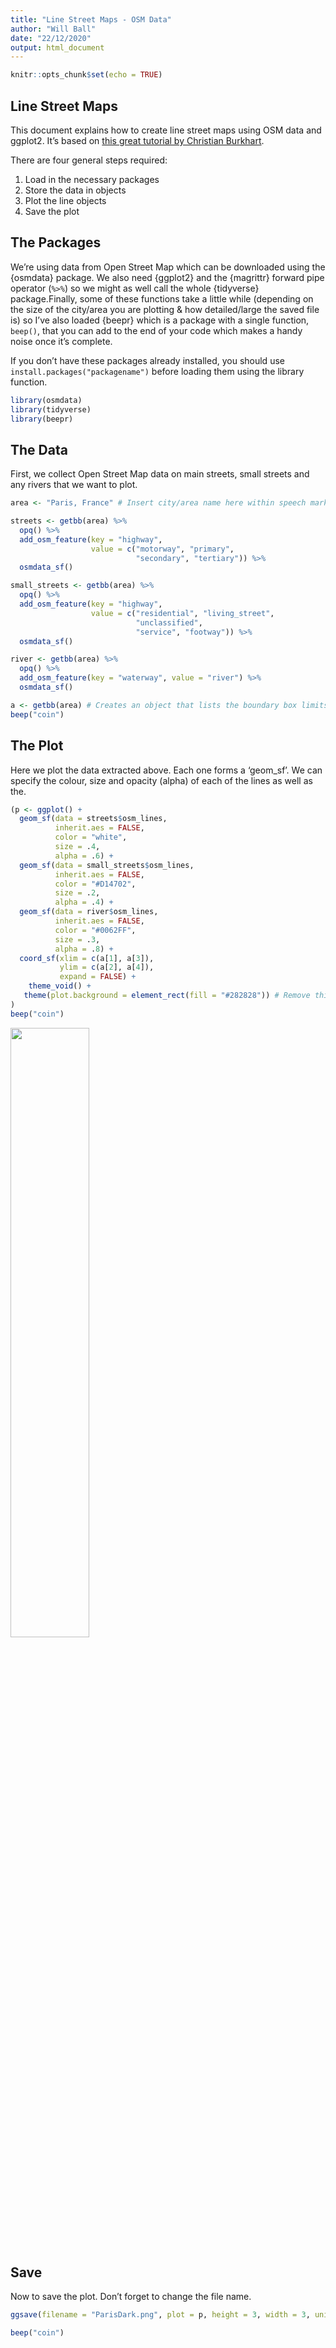 ---
title: "Line Street Maps - OSM Data"
author: "Will Ball"
date: "22/12/2020"
output: html_document
---

```{r setup, include=FALSE}
knitr::opts_chunk$set(echo = TRUE)
```

## Line Street Maps

This document explains how to create line street maps using OSM data and ggplot2. It's based on [this great tutorial by Christian Burkhart](https://ggplot2tutor.com/streetmaps/streetmaps/).

There are four general steps required:

1. Load in the necessary packages
2. Store the data in objects
3. Plot the line objects
4. Save the plot

## The Packages

We're using data from Open Street Map which can be downloaded using the {osmdata} package. We also need {ggplot2} and the {magrittr} forward pipe operator (`%>%`) so we might as well call the whole {tidyverse} package.Finally, some of these functions take a little while (depending on the size of the city/area you are plotting & how detailed/large the saved file is) so I've also loaded {beepr} which is a package with a single function, `beep()`, that you can add to the end of your code which makes a handy noise once it's complete.

If you don't have these packages already installed, you should use `install.packages("packagename")` before loading them using the library function.

``` {r packages, warning = FALSE, results = FALSE, eval = FALSE}
library(osmdata)
library(tidyverse)
library(beepr)
```

## The Data

First, we collect Open Street Map data on main streets, small streets and any rivers that we want to plot.

```{r Data, eval = FALSE}
area <- "Paris, France" # Insert city/area name here within speech marks

streets <- getbb(area) %>%
  opq() %>%
  add_osm_feature(key = "highway", 
                  value = c("motorway", "primary", 
                            "secondary", "tertiary")) %>%
  osmdata_sf()

small_streets <- getbb(area) %>%
  opq() %>%
  add_osm_feature(key = "highway", 
                  value = c("residential", "living_street",
                            "unclassified",
                            "service", "footway")) %>%
  osmdata_sf()

river <- getbb(area) %>%
  opq() %>%
  add_osm_feature(key = "waterway", value = "river") %>%
  osmdata_sf()

a <- getbb(area) # Creates an object that lists the boundary box limits for the area
beep("coin")
```

## The Plot

Here we plot the data extracted above. Each one forms a 'geom_sf'. We can specify the colour, size and opacity (alpha) of each of the lines as well as the.

```{r plot, eval = FALSE}
(p <- ggplot() +
  geom_sf(data = streets$osm_lines,
          inherit.aes = FALSE,
          color = "white",
          size = .4,
          alpha = .6) +
  geom_sf(data = small_streets$osm_lines,
          inherit.aes = FALSE,
          color = "#D14702",
          size = .2,
          alpha = .4) +
  geom_sf(data = river$osm_lines,
          inherit.aes = FALSE,
          color = "#0062FF",
          size = .3,
          alpha = .8) +
  coord_sf(xlim = c(a[1], a[3]), 
           ylim = c(a[2], a[4]),
           expand = FALSE) +
    theme_void() +
   theme(plot.background = element_rect(fill = "#282828")) # Remove this line if you want the background blank
)
beep("coin")
```
![](https://github.com/will-ball/OSM-RoadMaps/blob/main/Plots/ParisDark.png?raw=true){width=50%}

## Save

Now to save the plot. Don't forget to change the file name.

``` {r save, eval = FALSE}
ggsave(filename = "ParisDark.png", plot = p, height = 3, width = 3, units = "in", dpi = 500)

beep("coin")
```
